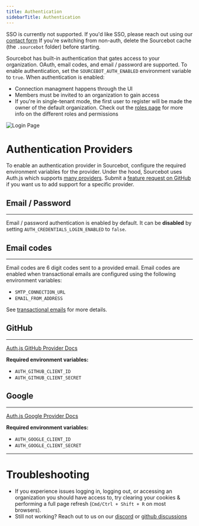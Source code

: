```yaml
---
title: Authentication
sidebarTitle: Authentication
---
```


<Note>SSO is currently not supported. If you'd like SSO, please reach out using our [contact form](https://www.sourcebot.dev/contact)</Note>
<Warning>If you're switching from non-auth, delete the Sourcebot cache (the `.sourcebot` folder) before starting.</Warning>

Sourcebot has built-in authentication that gates access to your organization. OAuth, email codes, and email / password are supported. To enable authentication, set the `SOURCEBOT_AUTH_ENABLED` environment variable to `true`.
When authentication is enabled:

- Connection managment happens through the UI
- Members must be invited to an organization to gain access
- If you're in single-tenant mode, the first user to register will be made the owner of the default organization. Check out the [roles page](/docs/more/roles-and-permissions) for more info on the different roles and permissions

![Login Page](/images/login.png)


# Authentication Providers

To enable an authentication provider in Sourcebot, configure the required environment variables for the provider. Under the hood, Sourcebot uses Auth.js which supports [many providers](https://authjs.dev/getting-started/authentication/oauth). Submit a [feature request on GitHub](https://github.com/sourcebot-dev/sourcebot/discussions/categories/ideas) if you want us to add support for a specific provider.


## Email / Password
---
Email / password authentication is enabled by default. It can be **disabled** by setting `AUTH_CREDENTIALS_LOGIN_ENABLED` to `false`.

## Email codes
---
Email codes are 6 digit codes sent to a provided email. Email codes are enabled when transactional emails are configured using the following environment variables:

- `SMTP_CONNECTION_URL`
- `EMAIL_FROM_ADDRESS`


See [transactional emails](/self-hosting/features/transactional-emails) for more details.

## GitHub
---

[Auth.js GitHub Provider Docs](https://authjs.dev/getting-started/providers/github)

**Required environment variables:**
- `AUTH_GITHUB_CLIENT_ID`
- `AUTH_GITHUB_CLIENT_SECRET`

## Google
---

[Auth.js Google Provider Docs](https://next-auth.js.org/providers/google)

**Required environment variables:**
- `AUTH_GOOGLE_CLIENT_ID`
- `AUTH_GOOGLE_CLIENT_SECRET`

---

# Troubleshooting

- If you experience issues logging in, logging out, or accessing an organization you should have access to, try clearing your cookies & performing a full page refresh (`Cmd/Ctrl + Shift + R` on most browsers).
- Still not working? Reach out to us on our [discord](https://discord.com/invite/6Fhp27x7Pb) or [github discussions](https://github.com/sourcebot-dev/sourcebot/discussions)